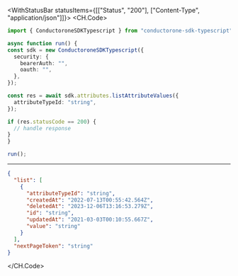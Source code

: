 

<WithStatusBar statusItems={[["Status", "200"], ["Content-Type", "application/json"]]}>
  <CH.Code>
  ```typescript ListAttributeValues.ts
  import { ConductoroneSDKTypescript } from "conductorone-sdk-typescript";

async function run() {
  const sdk = new ConductoroneSDKTypescript({
    security: {
      bearerAuth: "",
      oauth: "",
    },
  });

  const res = await sdk.attributes.listAttributeValues({
    attributeTypeId: "string",
  });

  if (res.statusCode == 200) {
    // handle response
  }
}

run();
  ```
  ---

  ```json Example Response
  {
    "list": [
      {
        "attributeTypeId": "string",
        "createdAt": "2022-07-13T00:55:42.564Z",
        "deletedAt": "2023-12-06T13:16:53.279Z",
        "id": "string",
        "updatedAt": "2021-03-03T00:10:55.667Z",
        "value": "string"
      }
    ],
    "nextPageToken": "string"
  }
  ```
  </CH.Code>
</WithStatusBar>
